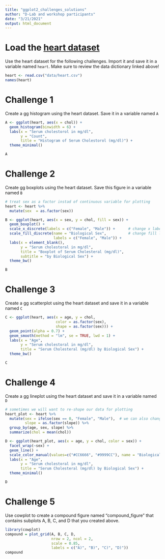 ```yaml
---
title: "ggplot2_challenges_solutions"
author: "D-Lab and workshop participants"
date: "3/21/2021"
output: html_document
---
```


# Load the [heart dataset](http://search.r-project.org/library/kmed/html/heart.html)

Use the heart dataset for the following challenges. Import it and save it in a variable named `heart`. Make sure to review the data dictionary linked above!

```r
heart <- read.csv("data/heart.csv")
names(heart)
```


# Challenge 1 

Create a gg histogram using the heart dataset. Save it in a variable named `A`

```r
A <- ggplot(heart, aes(x = chol)) +
  geom_histogram(binwidth = 6) +    
  labs(x = "Serum cholestorol in mg/dl",
       y = "Count",
       title = "Histogram of Serum Cholestorol (mg/dl)") +
  theme_minimal()

A
```

# Challenge 2 

Create gg boxplots using the heart dataset. Save this figure in a variable named `B`

```r
# treat sex as a factor instad of continuous variable for plotting
heart <- heart %>%
  mutate(sex  = as.factor(sex))

B <- ggplot(heart, aes(x = sex, y = chol, fill = sex)) + 
  geom_boxplot() +
  scale_x_discrete(labels = c("Female", "Male")) +      # change x labels
  scale_fill_discrete(name = "Biological Sex",          # change fill legend labels
                      labels = c("Female", "Male")) +
  labs(x = element_blank(),
       y = "Serum cholestoral in mg/dl",
       title = "Boxplot of Serum Cholesteral (mg/dl)",
       subtitle = "by Biological Sex") +
  theme_bw()

B
```

# Challenge 3

Create a gg scatterplot using the heart dataset and save it in a variable named `C`

```r
C <- ggplot(heart, aes(x = age, y = chol, 
                       color = as.factor(sex), 
                       shape = as.factor(sex))) +
  geom_point(alpha = 0.7) +
  geom_smooth(method = "lm", se = TRUE, lwd = 1) +
  labs(x = "Age",
       y = "Serum cholestoral in mg/dl",
       title = "Serum Cholesteral (mg/dl) by Biological Sex") +
  theme_bw() 

C
```

# Challenge 4

Create a gg lineplot using the heart dataset and save it in a variable named `D`

```r
# sometimes we will want to re-shape our data for plotting
heart_plot <- heart %>%
  mutate(sex = ifelse(sex == 0, "Female", "Male"),  # we can also change labels in the data instead of in ggplot
         slope = as.factor(slope)) %>%
  group_by(age, sex, slope) %>%
  summarize(chol = mean(chol))

D <- ggplot(heart_plot, aes(x = age, y = chol, color = sex)) +
  facet_wrap(~sex) +
  geom_line() +
  scale_color_manual(values=c("#CC6666", "#9999CC"), name = "Biological Sex") + 
  labs(x = "Age",
       y = "Serum cholestoral in mg/dl",
       title = "Serum Cholesteral (mg/dl) by Biological Sex") +
  theme_minimal()

D
```

# Challenge 5 

Use cowplot to create a compound figure named "compound_figure" that contains subplots A, B, C, and D that you created above. 

```r
library(cowplot)
compound = plot_grid(A, B, C, D, 
                     nrow = 2, ncol = 2,
                     scale = 0.85, 
                     labels = c("A)", "B)", "C)", "D)"))
compound
```


